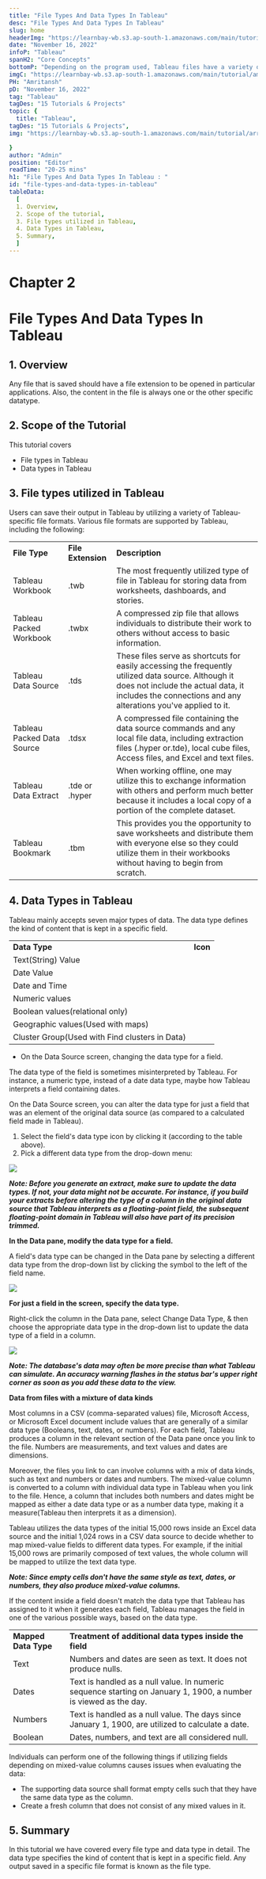 ```yaml
---
title: "File Types And Data Types In Tableau"
desc: "File Types And Data Types In Tableau"
slug: home
headerImg: "https://learnbay-wb.s3.ap-south-1.amazonaws.com/main/tutorial/python.png"
date: "November 16, 2022"
infoP: "Tableau"
spanH2: "Core Concepts"
bottomP: "Depending on the program used, Tableau files have a variety of file extensions. There is always one particular datatype or another included in the file's content."
imgC: "https://learnbay-wb.s3.ap-south-1.amazonaws.com/main/tutorial/amritansh.png"
PH: "Amritansh"
pD: "November 16, 2022"
tag: "Tableau"
tagDes: "15 Tutorials & Projects"
topic: {
  title: "Tableau",
tagDes: "15 Tutorials & Projects",
img: "https://learnbay-wb.s3.ap-south-1.amazonaws.com/main/tutorial/arrow.png"

}
author: "Admin"
position: "Editor"
readTime: "20-25 mins"
h1: "File Types And Data Types In Tableau : "
id: "file-types-and-data-types-in-tableau"
tableData:
  [
  1. Overview, 
  2. Scope of the tutorial,  
  3. File types utilized in Tableau,  
  4. Data Types in Tableau,  
  5. Summary,  
  ]
---
```



# **Chapter 2**


# **File Types And Data Types In Tableau**


## 1. Overview

Any file that is saved should have a file extension to be opened in particular applications. Also, the content in the file is always one or the other specific datatype.


## 2. Scope of the Tutorial

This tutorial covers



* File types in Tableau
* Data types in Tableau


## 3. File types utilized in Tableau

Users can save their output in Tableau by utilizing a variety of Tableau-specific file formats. Various file formats are supported by Tableau, including the following:


<table>
  <tr>
   <td><strong>File Type</strong>
   </td>
   <td><strong>File Extension</strong>
   </td>
   <td><strong>Description</strong>
   </td>
  </tr>
  <tr>
   <td>Tableau Workbook
   </td>
   <td>.twb
   </td>
   <td>The most frequently utilized type of file in Tableau for storing data from worksheets, dashboards, and stories.
   </td>
  </tr>
  <tr>
   <td>Tableau Packed Workbook
   </td>
   <td>.twbx
   </td>
   <td>A compressed zip file that allows individuals to distribute their work to others without access to basic information.
   </td>
  </tr>
  <tr>
   <td>Tableau Data Source
   </td>
   <td>.tds
   </td>
   <td>These files serve as shortcuts for easily accessing the frequently utilized data source. Although it does not include the actual data, it includes the connections and any alterations you've applied to it.
   </td>
  </tr>
  <tr>
   <td>Tableau Packed Data Source
   </td>
   <td>.tdsx
   </td>
   <td>A compressed file containing the data source commands and any local file data, including extraction files (.hyper or.tde), local cube files, Access files, and Excel and text files.
   </td>
  </tr>
  <tr>
   <td>Tableau Data Extract
   </td>
   <td>.tde or .hyper
   </td>
   <td>When working offline, one may utilize this to exchange information with others and perform much better because it includes a local copy of a portion of the complete dataset.
   </td>
  </tr>
  <tr>
   <td>Tableau Bookmark
   </td>
   <td>.tbm
   </td>
   <td>This provides you the opportunity to save worksheets and distribute them with everyone else so they could utilize them in their workbooks without having to begin from scratch.
   </td>
  </tr>
</table>



## 4. Data Types in Tableau

Tableau mainly accepts seven major types of data. The data type defines the kind of content that is kept in a specific field.


<table>
<tr>
<td><strong>Data Type</strong>
</td>
<td><strong>Icon</strong>
</td>
</tr>
<tr>
<td>Text(String) Value
</td>
<td>



</td>
</tr>
<tr>
<td>Date Value
</td>
<td>



</td>
</tr>
<tr>
<td>Date and Time
</td>
<td>



</td>
</tr>
<tr>
<td>Numeric values
</td>
<td>



</td>
</tr>
<tr>
<td>Boolean values(relational only)
</td>
<td>



</td>
</tr>
<tr>
<td>Geographic values(Used with maps)
</td>
<td>



</td>
</tr>
<tr>
<td>Cluster Group(Used with Find clusters in Data)
</td>
<td>



</td>
</tr>
</table>




* On the Data Source screen, changing the data type for a field.

The data type of the field is sometimes misinterpreted by Tableau. For instance,   a numeric type, instead of a date data type, maybe how Tableau interprets a field containing dates.

On the Data Source screen, you can alter the data type for just a field that was an element of the original data source (as compared to a calculated field made in Tableau).



1. Select the field's data type icon by clicking it (according to the table above).
2. Pick a different data type from the drop-down menu:

 <img src="https://learnbay-wb.s3.ap-south-1.amazonaws.com/main/tutorial/tableau/Tableau+dt+-+1.PNG"></img>


**_Note: Before you generate an extract, make sure to update the data types. If not, your data might not be accurate. For instance, if you build your extracts before altering the type of a column in the original data source that Tableau interprets as a floating-point field, the subsequent floating-point domain in Tableau will also have part of its precision trimmed._**

**In the Data pane, modify the data type for a field.**

A field's data type can be changed in the Data pane by selecting a different data type from the drop-down list by clicking the symbol to the left of the field name.


 <img src="https://learnbay-wb.s3.ap-south-1.amazonaws.com/main/tutorial/tableau/Tableau+dt-2.PNG"></img>


**For just a field in the screen, specify the data type.**

Right-click the column in the Data pane, select Change Data Type, & then choose the appropriate data type in the drop-down list to update the data type of a field in a column.


 <img src="https://learnbay-wb.s3.ap-south-1.amazonaws.com/main/tutorial/tableau/Tableau+dt-3.PNG"></img>


**_Note: The database's data may often be more precise than what Tableau can simulate. An accuracy warning flashes in the status bar's upper right corner as soon as you add these data to the view._**

**Data from files with a mixture of data kinds**

Most columns in a CSV (comma-separated values) file, Microsoft Access, or Microsoft Excel document include values that are generally of a similar data type (Booleans, text, dates, or numbers). For each field, Tableau produces a column in the relevant section of the Data pane once you link to the file. Numbers are measurements, and text values and dates are dimensions.

Moreover, the files you link to can involve columns with a mix of data kinds, such as text and numbers or dates and numbers. The mixed-value column is converted to a column with individual data type in Tableau when you link to the file. Hence, a column that includes both numbers and dates might be mapped as either a date data type or as a number data type, making it a measure(Tableau then interprets it as a dimension).

Tableau utilizes the data types of the initial 15,000 rows inside an Excel data source and the initial 1,024 rows in a CSV data source to decide whether to map mixed-value fields to different data types. For example, if the initial 15,000 rows are primarily composed of text values, the whole column will be mapped to utilize the text data type.

**_Note: Since empty cells don't have the same style as text, dates, or numbers, they also produce mixed-value columns._**

If the content inside a field doesn't match the data type that Tableau has assigned to it when it generates each field, Tableau manages the field in one of the various possible ways, based on the data type.


<table>
<tr>
<td><strong>Mapped Data Type</strong>
</td>
<td><strong>Treatment of additional data types inside the field</strong>
</td>
</tr>
<tr>
<td>Text
</td>
<td>Numbers and dates are seen as text. It does not produce nulls.
</td>
</tr>
<tr>
<td>Dates
</td>
<td>Text is handled as a null value. In numeric sequence starting on January 1, 1900, a number is viewed as the day.
</td>
</tr>
<tr>
<td>Numbers
</td>
<td>Text is handled as a null value. The days since January 1, 1900, are utilized to calculate a date.
</td>
</tr>
<tr>
<td>Boolean
</td>
<td>Dates, numbers, and text are all considered null.
</td>
</tr>
</table>


Individuals can perform one of the following things if utilizing fields depending on mixed-value columns causes issues when evaluating the data:



* The supporting data source shall format empty cells such that they have the same data type as the column.
* Create a fresh column that does not consist of any mixed values in it.


## 5. Summary

In this tutorial we have covered every file type and data type in detail. The data type specifies the kind of content that is kept in a specific field. Any output saved in a specific file format is known as the file type.



